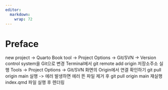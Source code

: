 ```yaml
---
editor: 
  markdown: 
    wrap: 72
---
```


# Preface {.unnumbered}

new project -\> Quarto Book tool -\> Project Options -\> Git/SVN →
Version control system을 Git으로 변경 Terminal에서 git remote add origin
저장소주소 실행 Tools → Project Options → Git/SVN 화면의 Origin에서 연결
확인하기 git pull origin main 실행 -\> 에러 발생하면 에러 뜬 파일 제거
후 git pull origin main 재실행 index.qmd 파일 실행 후 렌더링
